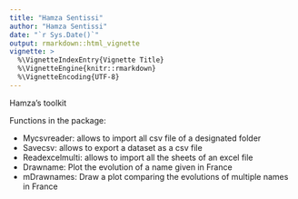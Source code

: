 ```yaml
---
title: "Hamza Sentissi"
author: "Hamza Sentissi"
date: "`r Sys.Date()`"
output: rmarkdown::html_vignette
vignette: >
  %\VignetteIndexEntry{Vignette Title}
  %\VignetteEngine{knitr::rmarkdown}
  %\VignetteEncoding{UTF-8}
---
```


Hamza's toolkit

Functions in the package:

- Mycsvreader: allows to import all csv file of a designated folder
- Savecsv: allows to export a dataset as a csv file
- Readexcelmulti: allows to import all the sheets of an excel file
- Drawname: Plot the evolution of a name given in France
- mDrawnames: Draw a plot comparing the evolutions of multiple names in France

